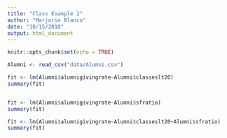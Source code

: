 ```yaml
---
title: "Class Example 2"
author: "Marjorie Blanco"
date: "10/15/2018"
output: html_document
---
```


```r
knitr::opts_chunk$set(echo = TRUE)
```

```r
Alumni <- read_csv("data/Alumni.csv")

fit <- lm(Alumni$alumnigivingrate~Alumni$classeslt20)
summary(fit)


fit <- lm(Alumni$alumnigivingrate~Alumni$sfratio)
summary(fit)

fit <- lm(Alumni$alumnigivingrate~Alumni$classeslt20+Alumni$sfratio)
summary(fit)
```

